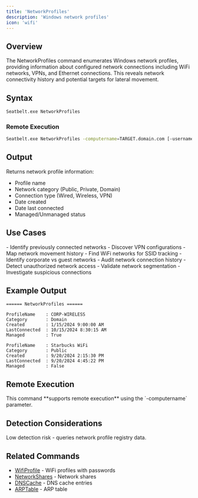 ```yaml
---
title: 'NetworkProfiles'
description: 'Windows network profiles'
icon: 'wifi'
---
```


## Overview

The NetworkProfiles command enumerates Windows network profiles, providing information about configured network connections including WiFi networks, VPNs, and Ethernet connections. This reveals network connectivity history and potential targets for lateral movement.

## Syntax

```bash
Seatbelt.exe NetworkProfiles
```

### Remote Execution
```bash
Seatbelt.exe NetworkProfiles -computername=TARGET.domain.com [-username=DOMAIN\user -password=pass]
```

## Output

Returns network profile information:
- Profile name
- Network category (Public, Private, Domain)
- Connection type (Wired, Wireless, VPN)
- Date created
- Date last connected
- Managed/Unmanaged status

## Use Cases

<Tabs>
  <Tab title="Red Team">
    - Identify previously connected networks
    - Discover VPN configurations
    - Map network movement history
    - Find WiFi networks for SSID tracking
    - Identify corporate vs guest networks
  </Tab>
  <Tab title="Blue Team">
    - Audit network connection history
    - Detect unauthorized network access
    - Validate network segmentation
    - Investigate suspicious connections
  </Tab>
</Tabs>

## Example Output

```
====== NetworkProfiles ======

ProfileName    : CORP-WIRELESS
Category       : Domain
Created        : 1/15/2024 9:00:00 AM
LastConnected  : 10/15/2024 8:30:15 AM
Managed        : True

ProfileName    : Starbucks WiFi
Category       : Public
Created        : 9/20/2024 2:15:30 PM
LastConnected  : 9/20/2024 4:45:22 PM
Managed        : False
```

## Remote Execution

<Check>
This command **supports remote execution** using the `-computername` parameter.
</Check>

## Detection Considerations

<Info>
Low detection risk - queries network profile registry data.
</Info>

## Related Commands

- [WifiProfile](/commands/wifiprofile) - WiFi profiles with passwords
- [NetworkShares](/commands/networkshares) - Network shares
- [DNSCache](/commands/dnscache) - DNS cache entries
- [ARPTable](/commands/arptable) - ARP table
